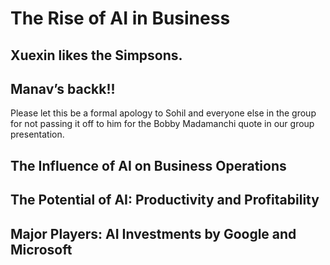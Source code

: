 # The Rise of AI in Business
## Xuexin likes the Simpsons.
## Manav's backk!!

Please let this be a formal apology to Sohil and everyone else in the group for not passing it off to him for the Bobby Madamanchi quote in our group presentation.

## The Influence of AI on Business Operations
## The Potential of AI: Productivity and Profitability
## Major Players: AI Investments by Google and Microsoft
